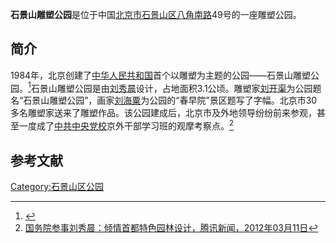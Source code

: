 {{Not|北京国际雕塑公园}}
{{Coord|39.911717|116.199749|type:landmark_region:CN-11_source:GoogleMaps|display=title}}
'''石景山雕塑公园'''是位于中国[[北京市|北京市]][[石景山区|石景山区]][[八角南路|八角南路]]49号的一座雕塑公园。

==简介==
1984年，北京创建了[[中华人民共和国|中华人民共和国]]首个以雕塑为主题的公园——石景山雕塑公园。<ref>{{Cite web |url=http://news.sina.com.cn/cl/2002-08-22/1817685131.html |title=北京国际城市雕塑展：关注环境艺术，新浪，2002年08月22日 |accessdate=2013-04-06 |archive-date=2016-03-04 |archive-url=https://web.archive.org/web/20160304095816/http://news.sina.com.cn/cl/2002-08-22/1817685131.html |dead-url=no }}</ref>石景山雕塑公园是由[[刘秀晨|刘秀晨]]设计，占地面积3.1公顷。雕塑家[[刘开渠|刘开渠]]为公园题名“石景山雕塑公园”，画家[[刘海粟|刘海粟]]为公园的“春早院”景区题写了字幅。北京市30多名雕塑家送来了雕塑作品。该公园建成后，北京市及外地领导纷纷前来参观，甚至一度成了[[中共中央党校|中共中央党校]]京外干部学习班的观摩考察点。<ref>[http://news.qq.com/a/20120311/001104.htm 国务院参事刘秀晨：倾情首都特色园林设计，腾讯新闻，2012年03月11日]</ref>

==参考文献==
{{reflist}}

[[Category:石景山区公园|Category:石景山区公园]]